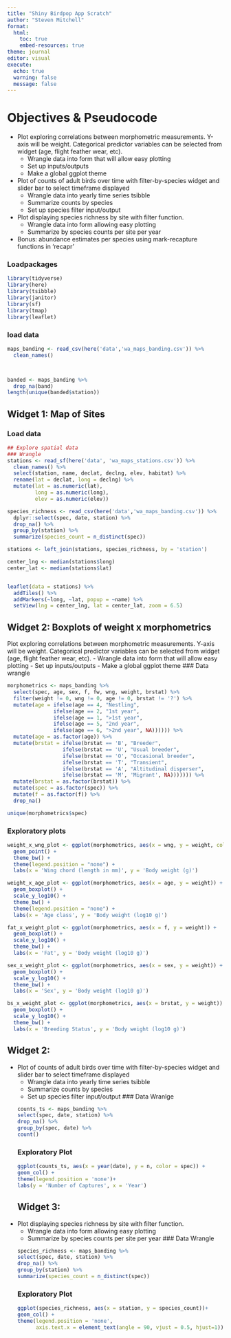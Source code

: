```yaml
---
title: "Shiny Birdpop App Scratch"
author: "Steven Mitchell"
format: 
  html:
    toc: true
    embed-resources: true
theme: journal
editor: visual
execute:
  echo: true
  warning: false
  message: false
---
```

# Objectives & Pseudocode
- Plot exploring correlations between morphometric measurements. Y-axis will be weight. Categorical predictor variables can be selected from widget (age, flight feather wear, etc). 
  - Wrangle data into form that will allow easy plotting
  - Set up inputs/outputs
  - Make a global ggplot theme
  
- Plot of counts of adult birds over time with filter-by-species widget and slider bar to select timeframe displayed
  - Wrangle data into yearly time series tsibble
  - Summarize counts by species
  - Set up species filter input/output
  
- Plot displaying species richness by site with filter function.
  - Wrangle data into form allowing easy plotting
  - Summarize by species counts per site per year
  
- Bonus: abundance estimates per species using mark-recapture functions in 'recapr'

### Loadpackages
```r
library(tidyverse)
library(here)
library(tsibble)
library(janitor)
library(sf)
library(tmap)
library(leaflet)
```

### load data
```r
maps_banding <- read_csv(here('data','wa_maps_banding.csv')) %>% 
  clean_names()



banded <- maps_banding %>% 
  drop_na(band)
length(unique(banded$station))
```

## Widget 1: Map of Sites
### Load data
```r
## Explore spatial data
### Wrangle
stations <- read_sf(here('data', 'wa_maps_stations.csv')) %>% 
  clean_names() %>% 
  select(station, name, declat, declng, elev, habitat) %>% 
  rename(lat = declat, long = declng) %>% 
  mutate(lat = as.numeric(lat), 
         long = as.numeric(long),
         elev = as.numeric(elev))

species_richness <- read_csv(here('data','wa_maps_banding.csv')) %>% 
  dplyr::select(spec, date, station) %>% 
  drop_na() %>% 
  group_by(station) %>%
  summarize(species_count = n_distinct(spec))

stations <- left_join(stations, species_richness, by = 'station')

center_lng <- median(stations$long)
center_lat <- median(stations$lat)


leaflet(data = stations) %>%
  addTiles() %>%
  addMarkers(~long, ~lat, popup = ~name) %>% 
  setView(lng = center_lng, lat = center_lat, zoom = 6.5)
```

## Widget 2: Boxplots of weight x morphometrics
Plot exploring correlations between morphometric measurements. Y-axis will be weight. Categorical predictor variables can be selected from widget (age, flight feather wear, etc). 
  - Wrangle data into form that will allow easy plotting
  - Set up inputs/outputs
  - Make a global ggplot theme
### Data wrangle
```r
morphometrics <- maps_banding %>% 
  select(spec, age, sex, f, fw, wng, weight, brstat) %>% 
  filter(weight != 0, wng != 0, age != 0, brstat != '?') %>%
  mutate(age = ifelse(age == 4, "Nestling",
               ifelse(age == 2, "1st year",
               ifelse(age == 1, ">1st year",
               ifelse(age == 5, "2nd year",
               ifelse(age == 6, ">2nd year", NA)))))) %>% 
  mutate(age = as.factor(age)) %>%   
  mutate(brstat = ifelse(brstat == 'B', "Breeder",
                  ifelse(brstat == 'U', "Usual breeder",
                  ifelse(brstat == 'O', "Occasional breeder",
                  ifelse(brstat == 'T', "Transient",
                  ifelse(brstat == 'A', "Altitudinal disperser", 
                  ifelse(brstat == 'M', 'Migrant', NA))))))) %>% 
  mutate(brstat = as.factor(brstat)) %>% 
  mutate(spec = as.factor(spec)) %>%
  mutate(f = as.factor(f)) %>% 
  drop_na()

unique(morphometrics$spec)
```
### Exploratory plots
```r
weight_x_wng_plot <- ggplot(morphometrics, aes(x = wng, y = weight, color = spec)) +
  geom_point() +
  theme_bw() +
  theme(legend.position = "none") +
  labs(x = 'Wing chord (length in mm)', y = 'Body weight (g)')

weight_x_age_plot <- ggplot(morphometrics, aes(x = age, y = weight)) +
  geom_boxplot() +
  scale_y_log10() +
  theme_bw() +
  theme(legend.position = "none") +
  labs(x = 'Age class', y = 'Body weight (log10 g)')

fat_x_weight_plot <- ggplot(morphometrics, aes(x = f, y = weight)) +
  geom_boxplot() +
  scale_y_log10() +
  theme_bw() +
  labs(x = 'Fat', y = 'Body weight (log10 g)')

sex_x_weight_plot <- ggplot(morphometrics, aes(x = sex, y = weight)) +
  geom_boxplot() +
  scale_y_log10() +
  theme_bw() +
  labs(x = 'Sex', y = 'Body weight (log10 g)')

bs_x_weight_plot <- ggplot(morphometrics, aes(x = brstat, y = weight)) +
  geom_boxplot() +
  scale_y_log10() +
  theme_bw() +
  labs(x = 'Breeding Status', y = 'Body weight (log10 g)')

```

## Widget 2:
- Plot of counts of adult birds over time with filter-by-species widget and slider bar to select timeframe displayed
  - Wrangle data into yearly time series tsibble
  - Summarize counts by species
  - Set up species filter input/output
### Data Wranlge
```r
counts_ts <- maps_banding %>% 
  select(spec, date, station) %>% 
  drop_na() %>% 
  group_by(spec, date) %>%
  count()
```
### Exploratory Plot
```r
ggplot(counts_ts, aes(x = year(date), y = n, color = spec)) +
  geom_col() + 
  theme(legend.position = 'none')+
  labs(y = 'Number of Captures', x = 'Year')
```
## Widget 3:
- Plot displaying species richness by site with filter function.
  - Wrangle data into form allowing easy plotting
  - Summarize by species counts per site per year
### Data Wrangle
```r
species_richness <- maps_banding %>% 
  select(spec, date, station) %>% 
  drop_na() %>% 
  group_by(station) %>%
  summarize(species_count = n_distinct(spec))
```
### Exploratory Plot
```r
ggplot(species_richness, aes(x = station, y = species_count))+
  geom_col() +
  theme(legend.position = 'none',
        axis.text.x = element_text(angle = 90, vjust = 0.5, hjust=1))
```


